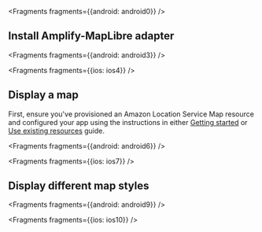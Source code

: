 
<Fragments fragments={{android: android0}} />

## Install Amplify-MapLibre adapter


<Fragments fragments={{android: android3}} />


<Fragments fragments={{ios: ios4}} />

## Display a map

First, ensure you've provisioned an Amazon Location Service Map resource and configured your app using the instructions in either [Getting started](/lib/geo/getting-started) or [Use existing resources](/lib/geo/existing-resources) guide.


<Fragments fragments={{android: android6}} />


<Fragments fragments={{ios: ios7}} />

## Display different map styles


<Fragments fragments={{android: android9}} />


<Fragments fragments={{ios: ios10}} />
